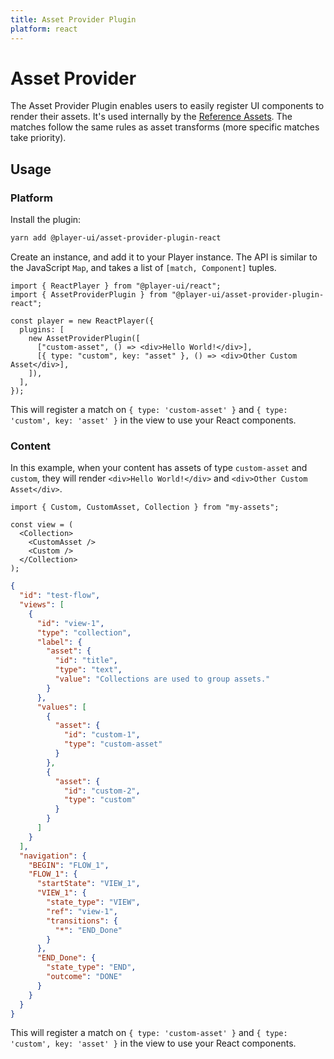 ```yaml
---
title: Asset Provider Plugin
platform: react
---
```



# Asset Provider

The Asset Provider Plugin enables users to easily register UI components to render their assets. It's used internally by the [Reference Assets](../assets/reference). The matches follow the same rules as asset transforms (more specific matches take priority).

## Usage

### Platform

<PlatformTabs>
  <Fragment slot='react'>

Install the plugin:

```bash
yarn add @player-ui/asset-provider-plugin-react
```

Create an instance, and add it to your Player instance.
The API is similar to the JavaScript `Map`, and takes a list of `[match, Component]` tuples.

```tsx
import { ReactPlayer } from "@player-ui/react";
import { AssetProviderPlugin } from "@player-ui/asset-provider-plugin-react";

const player = new ReactPlayer({
  plugins: [
    new AssetProviderPlugin([
      ["custom-asset", () => <div>Hello World!</div>],
      [{ type: "custom", key: "asset" }, () => <div>Other Custom Asset</div>],
    ]),
  ],
});
```

This will register a match on `{ type: 'custom-asset' }` and `{ type: 'custom', key: 'asset' }` in the view to use your React components.

  </Fragment>
</PlatformTabs>

### Content

In this example, when your content has assets of type `custom-asset` and `custom`, they will render `<div>Hello World!</div>` and `<div>Other Custom Asset</div>`.

<ContentTabs>
  <Fragment slot='tsx'>

```tsx
import { Custom, CustomAsset, Collection } from "my-assets";

const view = (
  <Collection>
    <CustomAsset />
    <Custom />
  </Collection>
);
```

</Fragment>
  <Fragment slot='json'>

```json
{
  "id": "test-flow",
  "views": [
    {
      "id": "view-1",
      "type": "collection",
      "label": {
        "asset": {
          "id": "title",
          "type": "text",
          "value": "Collections are used to group assets."
        }
      },
      "values": [
        {
          "asset": {
            "id": "custom-1",
            "type": "custom-asset"
          }
        },
        {
          "asset": {
            "id": "custom-2",
            "type": "custom"
          }
        }
      ]
    }
  ],
  "navigation": {
    "BEGIN": "FLOW_1",
    "FLOW_1": {
      "startState": "VIEW_1",
      "VIEW_1": {
        "state_type": "VIEW",
        "ref": "view-1",
        "transitions": {
          "*": "END_Done"
        }
      },
      "END_Done": {
        "state_type": "END",
        "outcome": "DONE"
      }
    }
  }
}
```

This will register a match on `{ type: 'custom-asset' }` and `{ type: 'custom', key: 'asset' }` in the view to use your React components.

  </Fragment>

</ContentTabs>

